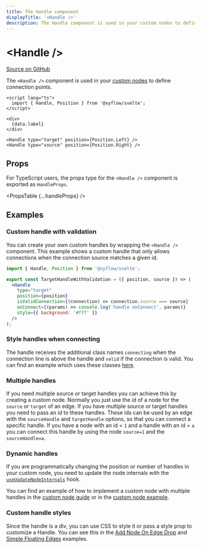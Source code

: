 ```yaml
---
title: The Handle component
displayTitle: '<Handle />'
description: The Handle component is used in your custom nodes to define connection points.
---
```



# &lt;Handle />

[Source on GitHub](https://github.com/xyflow/xyflow/blob/main/packages/svelte/src/lib/components/Handle/Handle.svelte)

The `<Handle />` component is used in your [custom nodes](/learn/guides/custom-nodes)
to define connection points.

```svelte filename="CustomNode.svelte"
<script lang="ts">
  import { Handle, Position } from '@xyflow/svelte';
</script>

<div>
  {data.label}
</div>

<Handle type="target" position={Position.Left} />
<Handle type="source" position={Position.Right} />
```

## Props

For TypeScript users, the props type for the `<Handle />` component is exported
as `HandleProps`.

<PropsTable {...handleProps} />

## Examples

### Custom handle with validation

You can create your own custom handles by wrapping the `<Handle />` component.
This example shows a custom handle that only allows connections when the
connection source matches a given id.

```jsx
import { Handle, Position } from '@xyflow/svelte';

export const TargetHandleWithValidation = ({ position, source }) => (
  <Handle
    type="target"
    position={position}
    isValidConnection={(connection) => connection.source === source}
    onConnect={(params) => console.log('handle onConnect', params)}
    style={{ background: '#fff' }}
  />
);
```

### Style handles when connecting

The handle receives the additional class names `connecting` when the connection
line is above the handle and `valid` if the connection is valid. You can find an
example which uses these classes [here](/examples/interaction/validation).

### Multiple handles

If you need multiple source or target handles you can achieve this by creating a
custom node. Normally you just use the id of a node for the `source` or `target`
of an edge. If you have multiple source or target handles you need to pass an id
to these handles. These ids can be used by an edge with the `sourceHandle` and
`targetHandle` options, so that you can connect a specific handle. If you have a
node with an id = `1` and a handle with an id = `a` you can connect this handle
by using the node `source=1` and the `sourceHandle=a`.

### Dynamic handles

If you are programmatically changing the position or number of handles in your
custom node, you need to update the node internals with the
[`useUpdateNodeInternals`](/api-reference/hooks/use-update-node-internals) hook.

You can find an example of how to implement a custom node with multiple handles
in the [custom node guide](/learn/guides/custom-nodes) or in the
[custom node example](/examples/nodes/custom-node).

### Custom handle styles

Since the handle is a div, you can use CSS to style it or pass a style prop to
customize a Handle. You can see this in the
[Add Node On Edge Drop](/examples/nodes/add-node-on-edge-drop) and
[Simple Floating Edges](/examples/edges/simple-floating-edges) examples.
